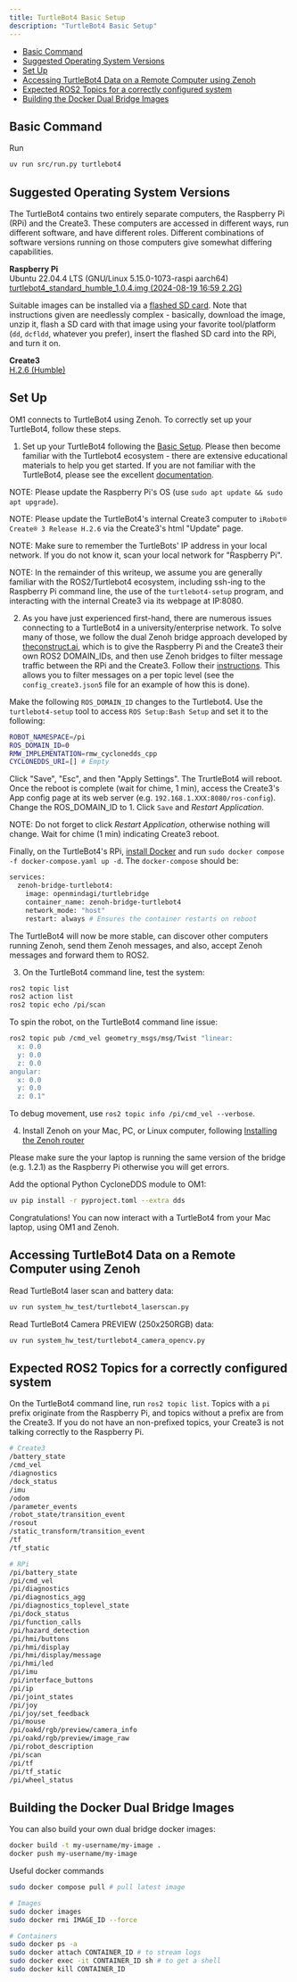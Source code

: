 ```yaml
---
title: TurtleBot4 Basic Setup
description: "TurtleBot4 Basic Setup"
---
```


- [Basic Command](#basic-command)
- [Suggested Operating System Versions](#suggested-operating-system-versions)
- [Set Up](#set-up)
- [Accessing TurtleBot4 Data on a Remote Computer using Zenoh](#accessing-turtlebot4-data-on-a-remote-computer-using-zenoh)
- [Expected ROS2 Topics for a correctly configured system](#expected-ros2-topics-for-a-correctly-configured-system)
- [Building the Docker Dual Bridge Images](#building-the-docker-dual-bridge-images)

## Basic Command 

Run

```bash Run Robot
uv run src/run.py turtlebot4
```

## Suggested Operating System Versions

The TurtleBot4 contains two entirely separate computers, the Raspberry Pi (RPi) and the Create3. These computers are accessed in different ways, run different software, and have different roles. Different combinations of software versions running on those computers give somewhat differing capabilities.  

**Raspberry Pi**\
Ubuntu 22.04.4 LTS (GNU/Linux 5.15.0-1073-raspi aarch64)\
[turtlebot4_standard_humble_1.0.4.img (2024-08-19 16:59 2.2G)](http://download.ros.org/downloads/turtlebot4/turtlebot4_standard_humble_1.0.4.zip)

Suitable images can be installed via a [flashed SD card](https://turtlebot.github.io/turtlebot4-user-manual/setup/basic.html). Note that instructions given are needlessly complex - basically, download the image, unzip it, flash a SD card with that image using your favorite tool/platform (`dd`, `dcfldd`, whatever you prefer), insert the flashed SD card into the RPi, and turn it on.

**Create3**\
[H.2.6 (Humble)](https://github.com/iRobotEducation/create3_docs/releases/download/H.2.6/Create3-H.2.6.swu)

## Set Up

OM1 connects to TurtleBot4 using Zenoh. To correctly set up your TurtleBot4, follow these steps.

1. Set up your TurtleBot4 following the [Basic Setup](https://turtlebot.github.io/turtlebot4-user-manual/setup/basic.html). Please then become familiar with the Turtlebot4 ecosystem - there are extensive educational materials to help you get started. If you are not familiar with the TurtleBot4, please see the excellent [documentation](https://turtlebot.github.io/turtlebot4-user-manual/). 

NOTE: Please update the Raspberry Pi's OS (use `sudo apt update && sudo apt upgrade`).

NOTE: Please update the TurtleBot4's internal Create3 computer to `iRobot® Create® 3 Release H.2.6` via the Create3's html "Update" page.

NOTE: Make sure to remember the TurtleBots' IP address in your local network. If you do not know it, scan your local network for "Raspberry Pi". 

NOTE: In the remainder of this writeup, we assume you are generally familiar with the ROS2/Turtlebot4 ecosystem, including ssh-ing to the Raspberry Pi command line, the use of the `turtlebot4-setup` program, and interacting with the internal Create3 via its webpage at IP:8080. 

2. As you have just experienced first-hand, there are numerous issues connecting to a TurtleBot4 in a university/enterprise network. To solve many of those, we follow the dual Zenoh bridge approach developed by [theconstruct.ai](www.theconstruct.ai), which is to give the Raspberry Pi and the Create3 their own ROS2 DOMAIN_IDs, and then use Zenoh bridges to filter message traffic between the RPi and the Create3. Follow their [instructions](https://hub.docker.com/r/theconstructai/zenoh-bridge-ros2dds). This allows you to filter messages on a per topic level (see the `config_create3.json5` file for an example of how this is done).

Make the following `ROS_DOMAIN_ID` changes to the Turtlebot4. Use the `turtlebot4-setup` tool to access `ROS Setup:Bash Setup` and set it to the following:

```bash
ROBOT_NAMESPACE=/pi
ROS_DOMAIN_ID=0
RMW_IMPLEMENTATION=rmw_cyclonedds_cpp
CYCLONEDDS_URI=[] # Empty
```

Click "Save", "Esc", and then "Apply Settings". The TrurtleBot4 will reboot. Once the reboot is complete (wait for chime, 1 min), access the Create3's App config page at its web server (e.g. `192.168.1.XXX:8080/ros-config`). Change the ROS_DOMAIN_ID to 1. Click `Save` and _Restart Application_. 

NOTE: Do not forget to click _Restart Application_, otherwise nothing will change. Wait for chime (1 min) indicating Create3 reboot. 

Finally, on the TurtleBot4's RPi, [install Docker](https://docs.docker.com/engine/install/raspberry-pi-os/) and run `sudo docker compose -f docker-compose.yaml up -d`. The `docker-compose` should be:

```bash docker-compose.yaml
services:
  zenoh-bridge-turtlebot4:
    image: openmindagi/turtlebridge
    container_name: zenoh-bridge-turtlebot4
    network_mode: "host"
    restart: always # Ensures the container restarts on reboot
```

The TurtleBot4 will now be more stable, can discover other computers running Zenoh, send them Zenoh messages, and also, accept Zenoh messages and forward them to ROS2.

3. On the TurtleBot4 command line, test the system:

```bash
ros2 topic list
ros2 action list
ros2 topic echo /pi/scan
```

To spin the robot, on the TurtleBot4 command line issue:

```bash
ros2 topic pub /cmd_vel geometry_msgs/msg/Twist "linear:
  x: 0.0
  y: 0.0
  z: 0.0
angular:
  x: 0.0
  y: 0.0
  z: 0.1"
```

To debug movement, use `ros2 topic info /pi/cmd_vel --verbose`.

4. Install Zenoh on your Mac, PC, or Linux computer, following [Installing the Zenoh router](https://zenoh.io/docs/getting-started/installation/)

Please make sure the your laptop is running the same version of the bridge (e.g. 1.2.1) as the Raspberry Pi otherwise you will get errors.

Add the optional Python CycloneDDS module to OM1:

```bash
uv pip install -r pyproject.toml --extra dds
```

Congratulations! You can now interact with a TurtleBot4 from your Mac laptop, using OM1 and Zenoh.

## Accessing TurtleBot4 Data on a Remote Computer using Zenoh

Read TurtleBot4 laser scan and battery data:
```bash
uv run system_hw_test/turtlebot4_laserscan.py
```

Read TurtleBot4 Camera PREVIEW (250x250RGB) data:
```bash
uv run system_hw_test/turtlebot4_camera_opencv.py
```

## Expected ROS2 Topics for a correctly configured system

On the TurtleBot4 command line, run `ros2 topic list`. Topics with a `pi` prefix originate from the Raspberry Pi, and topics without a prefix are from the Create3. If you do not have an non-prefixed topics, your Create3 is not talking correctly to the Raspberry Pi.

```bash
# Create3
/battery_state
/cmd_vel
/diagnostics
/dock_status
/imu
/odom
/parameter_events
/robot_state/transition_event
/rosout
/static_transform/transition_event
/tf
/tf_static

# RPi
/pi/battery_state
/pi/cmd_vel
/pi/diagnostics
/pi/diagnostics_agg
/pi/diagnostics_toplevel_state
/pi/dock_status
/pi/function_calls
/pi/hazard_detection
/pi/hmi/buttons
/pi/hmi/display
/pi/hmi/display/message
/pi/hmi/led
/pi/imu
/pi/interface_buttons
/pi/ip
/pi/joint_states
/pi/joy
/pi/joy/set_feedback
/pi/mouse
/pi/oakd/rgb/preview/camera_info
/pi/oakd/rgb/preview/image_raw
/pi/robot_description
/pi/scan
/pi/tf
/pi/tf_static
/pi/wheel_status
```

## Building the Docker Dual Bridge Images

You can also build your own dual bridge docker images:

```bash
docker build -t my-username/my-image .
docker push my-username/my-image
```

Useful docker commands
```bash
sudo docker compose pull # pull latest image

# Images
sudo docker images
sudo docker rmi IMAGE_ID --force

# Containers
sudo docker ps -a
sudo docker attach CONTAINER_ID # to stream logs
sudo docker exec -it CONTAINER_ID sh # to get a shell
sudo docker kill CONTAINER_ID
```